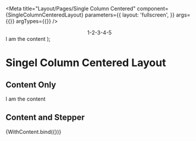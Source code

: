 


<Meta
  title="Layout/Pages/Single Column Centered"
  component={SingleColumnCenteredLayout}
  parameters={{
    layout: 'fullscreen',
  }}
  args={{}}
  argTypes={{}}
/>

  <FullHeight>
    <SingleColumnCenteredLayout>
      <Box background="blue.200">
        <Center>1-2-3-4-5</Center>
      </Box>
      <Box background="blue.300" height="600px">
        I am the content
      </Box>
    </SingleColumnCenteredLayout>
  </FullHeight>
);

# Singel Column Centered Layout

## Content Only

<Canvas>
  <Story name="Content Only">
    <FullHeight>
      <SingleColumnCenteredLayout>
        <Box background="blue.300" height="600px">
          I am the content
        </Box>
      </SingleColumnCenteredLayout>
    </FullHeight>
  </Story>
</Canvas>

## Content and Stepper

<Canvas>
  <Story name="Content and Stepper">{WithContent.bind({})}</Story>
</Canvas>
